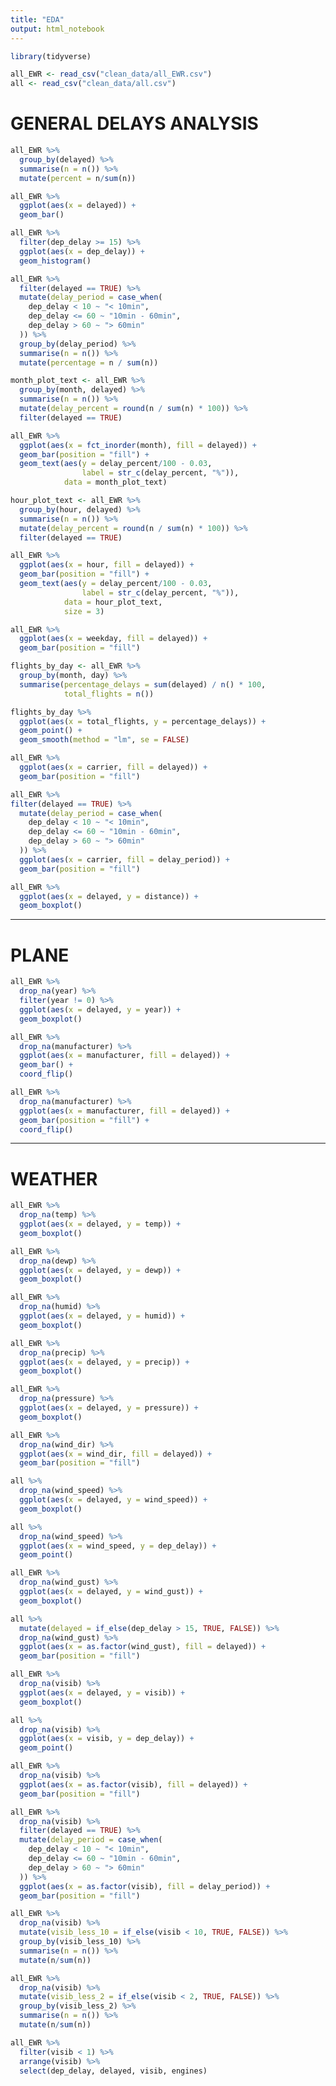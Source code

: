 ```yaml
---
title: "EDA"
output: html_notebook
---
```


```r
library(tidyverse)
```

```r
all_EWR <- read_csv("clean_data/all_EWR.csv")
all <- read_csv("clean_data/all.csv")
```


# GENERAL DELAYS ANALYSIS

```r
all_EWR %>% 
  group_by(delayed) %>% 
  summarise(n = n()) %>% 
  mutate(percent = n/sum(n))
```

```r
all_EWR %>% 
  ggplot(aes(x = delayed)) +
  geom_bar()
```

```r
all_EWR %>% 
  filter(dep_delay >= 15) %>% 
  ggplot(aes(x = dep_delay)) +
  geom_histogram()
```

```r
all_EWR %>% 
  filter(delayed == TRUE) %>% 
  mutate(delay_period = case_when(
    dep_delay < 10 ~ "< 10min",
    dep_delay <= 60 ~ "10min - 60min",
    dep_delay > 60 ~ "> 60min"
  )) %>% 
  group_by(delay_period) %>% 
  summarise(n = n()) %>% 
  mutate(percentage = n / sum(n))
```

```r
month_plot_text <- all_EWR %>% 
  group_by(month, delayed) %>% 
  summarise(n = n()) %>% 
  mutate(delay_percent = round(n / sum(n) * 100)) %>% 
  filter(delayed == TRUE)
```

```r
all_EWR %>%
  ggplot(aes(x = fct_inorder(month), fill = delayed)) +
  geom_bar(position = "fill") +
  geom_text(aes(y = delay_percent/100 - 0.03, 
                label = str_c(delay_percent, "%")), 
            data = month_plot_text)
```

```r
hour_plot_text <- all_EWR %>%
  group_by(hour, delayed) %>% 
  summarise(n = n()) %>% 
  mutate(delay_percent = round(n / sum(n) * 100)) %>% 
  filter(delayed == TRUE)
```

```r
all_EWR %>%
  ggplot(aes(x = hour, fill = delayed)) +
  geom_bar(position = "fill") +
  geom_text(aes(y = delay_percent/100 - 0.03, 
                label = str_c(delay_percent, "%")), 
            data = hour_plot_text,
            size = 3)
```

```r
all_EWR %>% 
  ggplot(aes(x = weekday, fill = delayed)) +
  geom_bar(position = "fill")
```

```r
flights_by_day <- all_EWR %>% 
  group_by(month, day) %>% 
  summarise(percentage_delays = sum(delayed) / n() * 100,
            total_flights = n())

flights_by_day %>% 
  ggplot(aes(x = total_flights, y = percentage_delays)) +
  geom_point() +
  geom_smooth(method = "lm", se = FALSE)
```

```r
all_EWR %>% 
  ggplot(aes(x = carrier, fill = delayed)) +
  geom_bar(position = "fill")

all_EWR %>% 
filter(delayed == TRUE) %>% 
  mutate(delay_period = case_when(
    dep_delay < 10 ~ "< 10min",
    dep_delay <= 60 ~ "10min - 60min",
    dep_delay > 60 ~ "> 60min"
  )) %>%
  ggplot(aes(x = carrier, fill = delay_period)) +
  geom_bar(position = "fill")
```

```r
all_EWR %>% 
  ggplot(aes(x = delayed, y = distance)) +
  geom_boxplot()
```

--------------------------------------------------------------------------------


# PLANE

```r
all_EWR %>% 
  drop_na(year) %>% 
  filter(year != 0) %>% 
  ggplot(aes(x = delayed, y = year)) +
  geom_boxplot()
```

```r
all_EWR %>% 
  drop_na(manufacturer) %>% 
  ggplot(aes(x = manufacturer, fill = delayed)) +
  geom_bar() +
  coord_flip()

all_EWR %>% 
  drop_na(manufacturer) %>% 
  ggplot(aes(x = manufacturer, fill = delayed)) +
  geom_bar(position = "fill") +
  coord_flip()
```

--------------------------------------------------------------------------------

# WEATHER

```r
all_EWR %>% 
  drop_na(temp) %>%
  ggplot(aes(x = delayed, y = temp)) +
  geom_boxplot()

all_EWR %>% 
  drop_na(dewp) %>%
  ggplot(aes(x = delayed, y = dewp)) +
  geom_boxplot()

all_EWR %>% 
  drop_na(humid) %>%
  ggplot(aes(x = delayed, y = humid)) +
  geom_boxplot()

all_EWR %>% 
  drop_na(precip) %>%
  ggplot(aes(x = delayed, y = precip)) +
  geom_boxplot()

all_EWR %>% 
  drop_na(pressure) %>%
  ggplot(aes(x = delayed, y = pressure)) +
  geom_boxplot()
```

```r
all_EWR %>% 
  drop_na(wind_dir) %>% 
  ggplot(aes(x = wind_dir, fill = delayed)) +
  geom_bar(position = "fill")
```

```r
all %>% 
  drop_na(wind_speed) %>%
  ggplot(aes(x = delayed, y = wind_speed)) +
  geom_boxplot()

all %>% 
  drop_na(wind_speed) %>%
  ggplot(aes(x = wind_speed, y = dep_delay)) +
  geom_point()

all_EWR %>% 
  drop_na(wind_gust) %>%
  ggplot(aes(x = delayed, y = wind_gust)) +
  geom_boxplot()

all %>% 
  mutate(delayed = if_else(dep_delay > 15, TRUE, FALSE)) %>% 
  drop_na(wind_gust) %>%
  ggplot(aes(x = as.factor(wind_gust), fill = delayed)) +
  geom_bar(position = "fill")
```

```r
all_EWR %>% 
  drop_na(visib) %>%
  ggplot(aes(x = delayed, y = visib)) +
  geom_boxplot()

all %>% 
  drop_na(visib) %>%
  ggplot(aes(x = visib, y = dep_delay)) +
  geom_point()

all_EWR %>% 
  drop_na(visib) %>%
  ggplot(aes(x = as.factor(visib), fill = delayed)) +
  geom_bar(position = "fill")

all_EWR %>% 
  drop_na(visib) %>%
  filter(delayed == TRUE) %>% 
  mutate(delay_period = case_when(
    dep_delay < 10 ~ "< 10min",
    dep_delay <= 60 ~ "10min - 60min",
    dep_delay > 60 ~ "> 60min"
  )) %>%
  ggplot(aes(x = as.factor(visib), fill = delay_period)) +
  geom_bar(position = "fill")
```

```r
all_EWR %>% 
  drop_na(visib) %>% 
  mutate(visib_less_10 = if_else(visib < 10, TRUE, FALSE)) %>% 
  group_by(visib_less_10) %>% 
  summarise(n = n()) %>% 
  mutate(n/sum(n))
```

```r
all_EWR %>% 
  drop_na(visib) %>%
  mutate(visib_less_2 = if_else(visib < 2, TRUE, FALSE)) %>% 
  group_by(visib_less_2) %>% 
  summarise(n = n()) %>% 
  mutate(n/sum(n))
```

```r
all_EWR %>% 
  filter(visib < 1) %>% 
  arrange(visib) %>% 
  select(dep_delay, delayed, visib, engines)
```

